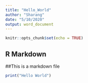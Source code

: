 ```yaml
---
title: "Hello_World"
author: "Sharang"
date: "5/10/2020"
output: word_document
---
```


```r
knitr::opts_chunk$set(echo = TRUE)
```

## R Markdown
##This is a markdown file

```r
print("Hello World")
```

